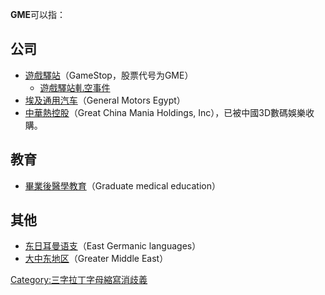 '''GME'''可以指：

==公司==
* [[遊戲驛站|遊戲驛站]]（GameStop，股票代号为GME）
** [[遊戲驛站軋空事件|遊戲驛站軋空事件]]
* [[埃及通用汽车|埃及通用汽车]]（General Motors Egypt）
* [[中華熱控股|中華熱控股]]（Great China Mania Holdings, Inc），已被中國3D數碼娛樂收購。
==教育==
* [[畢業後醫學教育|畢業後醫學教育]]（Graduate medical education）

==其他==
* [[东日耳曼语支|东日耳曼语支]]（East Germanic languages）
* [[大中东地区|大中东地区]]（Greater Middle East）

{{disambiguation}}

[[Category:三字拉丁字母縮寫消歧義|Category:三字拉丁字母縮寫消歧義]]